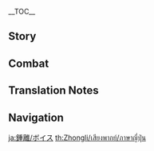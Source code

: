 {{CharacterTabs}}
{{LanguageTabs}}
__TOC__
==Story==
{{VO/Story
|character           = Zhongli
|language            = ja
|name                = 鍾離

<!-- Hello -->
|vo_01_01_title      = 初めまして…
|vo_01_01_subtitle   = Hello
|vo_01_01_file       = VO_{language}{character} Hello.ogg
|vo_01_01_tx         = 新しい「契約」か？…分かった、休暇中だが、付き合ってもいいぞ。契約書はどの名にすればいい？名はたくさんあるのだが、今は…「鍾離」と名乗っている。お前はどうだ？旅人。お前はどの名で契約する？
|vo_01_01_rm         = Atarashii "keiyaku" ka? ...Wakatta, kyuuka-chuu da ga, tsukiatte mo ii zo. Keiyaku-sho wa dono na ni sureba ii? Na wa takusan aru no da ga, ima wa... "Shouri" to nanotteiru. Omae wa dou da? Tabibito. Omae wa dono na de keiyaku suru?

<!-- Chats -->
|vo_02_01_title      = 世間話・旅
|vo_02_01_subtitle   = Chat: Journeys
|vo_02_01_file       = VO_{language}{character} Chat - Journeys.ogg
|vo_02_01_tx         = 旅はいつか終わりを迎える、慌てる必要はない。
|vo_02_01_rm         = Tabi wa itsuka owari wo mukaeru, awateru hitsuyou wa nai.
|vo_02_02_title      = 世間話・遊覧
|vo_02_02_subtitle   = Chat: Tours
|vo_02_02_file       = VO_{language}{character} Chat - Tours.ogg
|vo_02_02_tx         = 次はどこに行くんだ？璃月の名所を巡りたいなら、いい案がいくつかあるぞ。
|vo_02_02_rm         = Tsugi wa doko ni iku nda? Riiywe no meisho wo meguritai nara, ii an ga ikutsuka aru zo.
|vo_02_03_title      = 世間話・璃月
|vo_02_03_subtitle   = Chat: Liyue
|vo_02_03_file       = VO_{language}{character} Chat - Liyue.ogg
|vo_02_03_tx         = 「流通」のために作られた船は港に止まる、だから璃月はあらゆる富が「沈着」する場所だ。
|vo_02_03_rm         = "Ryuutsuu" no tame ni tsukurareta fune wa minato ni tomaru, da kara Riiywe wa arayuru tomi ga "chinchaku" suru basho da.
|vo_02_04_title      = 世間話・過去を懐かしむ
|vo_02_04_subtitle   = Chat: Reminiscing
|vo_02_04_file       = VO_{language}{character} Chat - Reminiscing.ogg
|vo_02_04_tx         = 花を買い、酒を持ち、船の上から璃月の景色を堪能しようとしたが、共に過ごした旧友はもう居ない。<br>あの古き友との再会は、いつ叶うだろうか？
|vo_02_04_rm         = Hana wo kai, sake wo mochi, fune no ue kara Riiywe no keshiki wo tannou shiyou to shita ga, tomo ni sugoshita kyuuyuu wa mou inai.<br>Ano furuki tomo to no saikai wa, itsu kanau darou ka?
|vo_02_04_actualtx   = 花と酒を手に景色を堪能しようとしたが、あの頃とはもう違う。旧友とまた…<ref group="TN •">The voice-over "Chat: Reminiscing" was updated in Version 1.6, however Profile/Voice-Over still uses the audio from Version 1.3 despite the text being updated.</ref>
|vo_02_04_actualrm   = Hana to sake wo te ni keshiki wo tannou shiyou to shita ga, ano koro to wa mou chigau. Kyuuyuu to mata...
|vo_02_04_actualtl   = With flowers and a glass of wine in my hands, I tried to enjoy the scenery, but bygone days will never return. My old friends, if only we could meet again...<ref group="TN •" name="liu-guo">This line is based on {{lang|''Tangduoling: Leaves of the Reed Overspread the River Islet''|zh=《唐多令·芦叶满汀洲》|zh_rm=Tángduōlìng: Lúyè Mǎn Tīngzhōu}}, a ''Tangduoling''-style poem composed by the Chinese poet Liu Guo (1154—1206).</ref>

<!-- Weather -->
|vo_03_01_title      = 雨上がり…
|vo_03_01_subtitle   = After the Rain
|vo_03_01_file       = VO_{language}{character} After the Rain.ogg
|vo_03_01_tx         = 「琉璃袋」という植物は湿っぽい環境を好むため、雨上がりに摘むのがおすすめだ。見かけたら、適切な時に摘むといい。
|vo_03_01_rm         = "Ruri-bukuro" to iu shokubutsu wa shimeppoi kankyou wo konomu tame, ame-agari ni tsumu no ga osusume da. Mikaketara, tekisetsu-na toki ni tsumu to ii.
|vo_03_02_title      = 雪の日…
|vo_03_02_subtitle   = When It Snows
|vo_03_02_file       = VO_{language}{character} When It Snows.ogg
|vo_03_02_tx         = 雪が止むまで場所を移動しよう。俺は問題ないが、お前が風邪を引くかもしれない。
|vo_03_02_rm         = Yuki ga yamu made basho wo idou shiyou. Ore wa mondai nai ga, omae ga kaze wo hiku kamoshirenai.
|vo_03_03_title      = 暴風の日…
|vo_03_03_subtitle   = When the Wind Is Blowing
|vo_03_03_file       = VO_{language}{character} When the Wind Is Blowing.ogg
|vo_03_03_tx         = 休暇に向いていない天気だ。芝居でも見に行くか。
|vo_03_03_rm         = Kyuuka ni muiteinai tenki da. Shibai de mo mi ni iku ka.

<!-- Greetings -->
|vo_04_01_title      = おはよう…
|vo_04_01_subtitle   = Good Morning
|vo_04_01_file       = VO_{language}{character} Good Morning.ogg
|vo_04_01_tx         = 今日も好景気になることを願っている。
|vo_04_01_rm         = Kyou mo koukeiki ni naru koto wo negatteiru.
|vo_04_02_title      = こんにちは…
|vo_04_02_subtitle   = Good Afternoon
|vo_04_02_file       = VO_{language}{character} Good Afternoon.ogg
|vo_04_02_tx         = 元気になるもの？チ虎岩にあるいい店を知っているが…
|vo_04_02_rm         = Genki ni naru mono? Chiko-gan ni aru ii mise wo shitteiru ga...
|vo_04_03_title      = こんばんは…
|vo_04_03_subtitle   = Good Evening
|vo_04_03_file       = VO_{language}{character} Good Evening.ogg
|vo_04_03_tx         = もう雲殿の芝居に間に合わないが、夜の璃月はまだまだいいところがたくさんあるぞ。
|vo_04_03_rm         = Mou Un-dono no shibai ni ma ni awanai ga, yoru no Riiywe wa mada-mada ii tokoro ga takusan aru zo.
|vo_04_04_title      = おやすみ…
|vo_04_04_subtitle   = Good Night
|vo_04_04_file       = VO_{language}{character} Good Night.ogg
|vo_04_04_tx         = 市場が終わり、賑やかな港も眠りについた。お前も休むといい。
|vo_04_04_rm         = Ichiba ga owari, nigiyaka-na minato mo nemuri ni tsuita. Omae mo yasumu to ii.

<!-- About -->
|vo_05_01_title      = {name}自身について…
|vo_05_01_subtitle   = About {character}
|vo_05_01_quest      = A New Star Approaches
|vo_05_01_file       = VO_{language}{character} About {character}.ogg
|vo_05_01_tx         = 規則がなければ、円を成すことはできない。常人でも仙人でも、それぞれの役割を果たすことで、璃月の平和が保たれる。
|vo_05_01_rm         = Kisoku ga nakereba, en wo nasu koto wa dekinai. Joujin de mo sennin de mo, sorezore no yakuwari wo hatasu koto de, Riiywe no heiwa ga tamotareru.

<!-- About Us -->
|vo_06_01_title      = 黄金について…
|vo_06_01_subtitle   = About Us: Gold
|vo_06_01_file       = VO_{language}{character} About Us - Gold.ogg
|vo_06_01_tx         = 黄金は璃月の富、璃月の心臓を動かす血だ。お前に黄金のように輝く心があるかどうか、見極めさせてもらうぞ。
|vo_06_01_rm         = Ougon wa Riiywe no tomi, Riiywe no shinzou wo ugokasu chi da. Omae ni ougon no you ni kagayaku kokoro ga aru ka dou ka, mikiwamesasete morau zo.
|vo_06_02_title      = 契約について…
|vo_06_02_subtitle   = About Us: Contracts
|vo_06_02_friendship = 6
|vo_06_02_quest      = A New Star Approaches
|vo_06_02_file       = VO_{language}{character} About Us - Contracts.ogg
|vo_06_02_tx         = 俺達には「契約」がある&mdash;&mdash;だから契約内のことは、何でも相談していいぞ。
|vo_06_02_rm         = Ore-tachi ni wa "keiyaku" ga aru {{lmdash}} Da kara keiyakunai no koto wa, nan de mo soudan shite ii zo.
|vo_06_03_title      = 公平について…
|vo_06_03_subtitle   = About Us: Fairness
|vo_06_03_friendship = 6
|vo_06_03_file       = VO_{language}{character} About Us - Fairness.ogg
|vo_06_03_tx         = 「契約」外のことでも俺に相談していいぞ。この土地で長く生きてきたから、大体のことは知っている。とはいえ、お前にやってもらいたいこともある。そうしないと「公平」じゃないからな。
|vo_06_03_rm         = "Keiyaku" gai no koto de mo ore ni soudan shite ii zo. Kono tochi de nagaku ikite kita kara, daitai no koto wa shitte iru. To wa ie, omae ni yatte moraitai koto mo aru. Sou shinai to "kouhei" ja nai kara na.
|vo_06_04_title      = 困惑について…
|vo_06_04_subtitle   = About Us: Confusion
|vo_06_04_friendship = 6
|vo_06_04_file       = VO_{language}{character} About Us - Confusion.ogg
|vo_06_04_tx         = 「契約」は「友情」の深さを測ることができない。では、何を使えば俺たちの友情の重さを測ることができるのだろう？「友」よ、お前は答えを知っているか？
|vo_06_04_rm         = "Keiyaku" wa "yuujou" no fukasa wo hakaru koto ga dekinai. De wa, nani wo tsukaeba ore-tachi no yuujou no omosa wo hakaru koto ga dekiru no darou? "Tomo" yo, omae wa kotae wo shitte iru ka?

<!-- Miscellany I -->
|vo_07_01_title      = 「神の目」について…
|vo_07_01_subtitle   = About the [[Vision]]
|vo_07_01_friendship = 4
|vo_07_01_file       = VO_{language}{character} About the Vision.ogg
|vo_07_01_tx         = 「神の目」…それも一つの「契約」だ。あらゆる力を知るには代価が必要だ。千の権力には千の責任が伴う。
|vo_07_01_rm         = "Kami no Me"... Sore mo hitotsu no "keiyaku" da. Arayuru chikara wo shiru ni wa daika ga hitsuyou da. Sen no kenryoku ni wa sen no sekinin ga tomonau.
|vo_07_02_title      = シェアしたいこと…
|vo_07_02_subtitle   = Something to Share
|vo_07_02_file       = VO_{language}{character} Something to Share.ogg
|vo_07_02_tx         = 「取引」の決まりは「契約」、その規準は「公平」。それは「契約」を作って、守る者が忘れてはならないことだ。公平が失われたら、契約は嘘の証拠となる。
|vo_07_02_rm         = "Torihiki" no kimari wa "keiyaku", sono kijun wa "kouhei". Sore wa "keiyaku" wo tsukutte, mamoru mono ga wasurete wa naranai koto da. Kouhei ga ushinawaretara, keiyaku wa uso no shouko to naru.
|vo_07_03_title      = 興味のあること…
|vo_07_03_subtitle   = Interesting Things
|vo_07_03_file       = VO_{language}{character} Interesting Things.ogg
|vo_07_03_tx         = 「絶雲の間」に行く機会があったら、「清心」を一束取ってきてくれ。一束でいいんだ。旅費は…ああっ、忘れるところだった。「契約」の有効期間中の旅費はお前が持ってくれ。では、頼んだぞ。
|vo_07_03_rm         = "Zetsu'un no Ma" ni iku kikai ga attara, "seishin" wo issoku totte kite kure. Issoku de ii nda. Ryohi wa... Aa', wasureru tokoro datta. "Keiyaku" no yuukou kikanchuu no ryohi wa omae ga motte kure. De wa, tanonda zo.

<!-- About Others -->
|vo_08_01_title      = 魈について…
|vo_08_01_subtitle   = About [[Xiao]]
|vo_08_01_friendship = 4
|vo_08_01_file       = VO_{language}{character} About Xiao.ogg
|vo_08_01_tx         = 帰離原の少年仙人と言ったか？…あぁ、彼は今日に至ってもその責務を果たしている…この「連理鎮心散」を、俺の代わりに渡してきてくれないか。そうだ、パイモンが食わないように注意するんだ。この薬は…常人が耐えられるものではない。
|vo_08_01_rm         = Kiri-hara no shounen sennin to itta ka? ...Aa, kare wa konnichi ni itatte mo sono sekimu wo hatashite iru... Kono "Renri-chishinsan" wo, ore no kawari ni watashite kite kurenai ka. Sou da, Paimon ga kuwanai you ni chuui suru nda. Kono kusuri wa... Joujin ga taerareru mono de wa nai.

|vo_08_02_title      = ウェンティについて…
|vo_08_02_subtitle   = About [[Venti]]
|vo_08_02_friendship = 4
|vo_08_02_file       = VO_{language}{character} About Venti.ogg
|vo_08_02_tx         = っ…。あの詩人が来ただろう、あの風流の分からない呑兵衛詩人が！お前…むっ、ヤツに変な飲み物を飲まされて、うっとりしているのか…少し待て、眠気覚ましの茶を淹れよう。6時間あればできるんだ、少し待ってくれ…
|vo_08_02_rm         = '.... Ano shijin ga kita darou, ano fuuryou no wakaranai nonbee shijin ga! Omae... Mu', yatsu ni hen-na nomimono wo nomisarete, uttori shite iru no ka... Sukoshi mate, nemukezamashi no cha wo ireyou. Roku jikan areba dekiru nda, sukoshi matte kure...

|vo_08_03_title      = 凝光について…
|vo_08_03_subtitle   = About [[Ningguang]]
|vo_08_03_friendship = 4
|vo_08_03_file       = VO_{language}{character} About Ningguang.ogg
|vo_08_03_tx         = 多忙を極めていても、彼女は奮迅の心を持っている。あの頃、彼女が裸足で瑶光の浜から南埠頭まで歩きながら商いをしていた姿を思い出す。時間は人にとって残酷なものだな…
|vo_08_03_rm         = Tabou wo kiwamete ite mo, kanojo wa funjin no kokoro wo motte iru. Ano koro, kanojo ga hadashi de youkou no hama kara Minamifutou made aruki nagara akinai wo shite ita sugata wo omoidasu. Jikan wa hito ni totte zankoku-na mono da na...

|vo_08_04_title      = 胡桃について…
|vo_08_04_subtitle   = About [[Hu Tao]]
|vo_08_04_friendship = 4
|vo_08_04_file       = VO_{language}{character} About Hu Tao.ogg
|vo_08_04_tx         = 今の堂主？コホン、あの子は苦手だ。
|vo_08_04_rm         = Ima no doushu? Kohon, ano ko wa nigate da.

|vo_08_05_title      = タルタリヤについて・落ち着き
|vo_08_05_subtitle   = About [[Tartaglia]]: Composed
|vo_08_05_friendship = 4
|vo_08_05_file       = VO_{language}{character} About Tartaglia - Composed.ogg
|vo_08_05_tx         = あのスネージナヤの武人はまだ璃月にいるのか？ハハッ、構わない、彼がお前にちょっかいをかけてきたら、その時は俺を呼ぶといい。
|vo_08_05_rm         = Ano Suneejinaya no bujin wa mada Riiywe ni iru no ka? Haha', kamawanai, kare ga omae ni chokkai wo kakete kitara, sono toki wa ore wo yobu to ii.

|vo_08_06_title      = タルタリヤについて・お酒を飲む時
|vo_08_06_subtitle   = About Tartaglia: Drinks
|vo_08_06_friendship = 4
|vo_08_06_quest      = A New Star Approaches
|vo_08_06_file       = VO_{language}{character} About Tartaglia - Drinks.ogg
|vo_08_06_tx         = 近頃、「公子」のファデュイでの評価がまた下がったらしい。しかし、悪評を一掃するためであれば、彼は積極的に動くだろう。ふむ…そう考えると、今度彼との宴席でまた面白い話が聞けそうだ。旅人、お前も一緒に来るか？
|vo_08_06_rm         = Chikagoro, "Koushi" no Fadyui de no hyouka ga mata sagatta rashii. Shikashi, akuhyou wo issou suru tame de areba, kare wa sekkyokuteki ni ugoku darou. Fumu... Sou kangaeru to, kondo kare to no enseki de mata omoshiroi hanashi ga kikesou da. Tabibito, omae mo issho ni kuru ka?

|vo_08_07_title      = 甘雨について…
|vo_08_07_subtitle   = About [[Ganyu]]
|vo_08_07_friendship = 4
|vo_08_07_quest      = A New Star Approaches
|vo_08_07_file       = VO_{language}{character} About Ganyu.ogg
|vo_08_07_tx         = 璃月の繁栄は「岩王帝君」のお告げのおかげだけではなく、「契約」に応えた無数の岩神の民のおかげだ。その中で、最も長く職務についたのが甘雨だ。彼女の過去に関しては…ハハッ、彼女の気を悪くしたくないからな、彼女本人に聞いてくれ。
|vo_08_07_rm         = Riiywe no han'ei wa "Gan'ou Teikun" no otsuge no okage dake de wa naku, "keiyaku" ni kotaeta musuu no Ganshin no tami no okage da. Sono naka de, motto mo nagaku shokumu ni tsuita no ga Kan'u da. Kanojo no kako ni kanshite wa... Haha', kanojo no ki wo waruku shitakunai kara na, kanojo honnin ni kiite kure.

|vo_08_08_title      = 刻晴について…
|vo_08_08_subtitle   = About [[Keqing]]
|vo_08_08_friendship = 4
|vo_08_08_quest      = A New Star Approaches
|vo_08_08_file       = VO_{language}{character} About Keqing.ogg
|vo_08_08_tx         = 彼女は当代七星の中で最も神を敬わない人だが、俺は結構気に入っている。「自分が正しいと思うなら、声を大きく、動揺せずに行動する」&mdash;&mdash;こういう人間が璃月に現れたから、俺は引退を考えたんだ。
|vo_08_08_rm         = Kanojo wa toudai Shichisei no naka de motto mo kami wo uyamawanai hito da ga, ore wa kekkou ki ni itte iru. "Jibun ga tadashii to omou nara, koe wo ookiku, douyou sezu ni koudou suru"{{lmdash}} Kou iu ningen ga Riiywe ni arawareta kara, ore wa intai wo kangaeta nda.

|vo_08_09_title      = 煙緋について…
|vo_08_09_subtitle   = About [[Yanfei]]
|vo_08_09_friendship = 4
|vo_08_09_quest      = A New Star Approaches
|vo_08_09_file       = VO_{language}{character} About Yanfei.ogg
|vo_08_09_tx         = 彼女は俺と「契約」をしていないが、自らの方法で璃月の規律を守り、偏った思想を正している…いつの日か、彼女の父親が戻ってきて、彼女の成長を目にしたら、ほっとするだろう。
|vo_08_09_rm         = Kanojo wa ore to "keiyaku" wo shite inai ga, mizukara no houhou de Riiywe no kiritsu wo mamori, katayotta shisou wo tadashite iru... Itsu no hi ka, kanojo no chichioya ga modotte kite, kanojo no seichou wo me ni shitara, hotto suru darou.

|vo_08_10_title      = バアルについて…
|vo_08_10_subtitle   = About [[Raiden Shogun|Baal]]
|vo_08_10_friendship = 4
|vo_08_10_file       = VO_{language}{character} About Baal.ogg
|vo_08_10_tx         = すべての意志は時によって磨かれる。彼女は信念のためならば、自らのすべてを捧げることさえ厭わない。だからこそ、ここまで歩んでこられたのかもしれない…機会があれば、俺も彼女がすべてを費やした「永遠」を見てみたいものだ。
|vo_08_10_rm         = Subete no ishi wa toki ni yotte migakareru. Kanojo wa shinnen no tame naraba, mizukara no subete wo sasageru koto sae itowanai. Da kara koso, koko made ayunde korareta no ka mo shirenai... Kikai ga areba, ore mo kanojo ga subete wo tsuiyashita "eien" wo mite mitai mono da.

|vo_08_11_title      = ブエルについて…
|vo_08_11_subtitle   = About [[Buer]]
|vo_08_11_friendship = 4
|vo_08_11_quest      = Akasha Pulses, the Kalpa Flame Rises
|vo_08_11_file       = VO_{language}{character} About Buer.ogg
|vo_08_11_tx         = 知恵の神ブエル、スメール全体を統治しているだけでなく、世界樹を守る責務も担っている。卓越した英知がなければ、それらを司るのは難しいだろう。世界樹を救ったことについては、テイワットにおけるすべての生き物が彼女に礼を言うべきだ。
|vo_08_11_rm         = Chie no Kami Bueru, Sumeeru zentai wo touji shite iru dake de naku, Sekai-ju wo mamoru sekimu wo ninatte iru. Takuetsu shita eichi ga nakereba, sorera wo tsukasaru no wa muzukashii darou. Sekai-ju wo sukutta koto ni tsuite wa, Teiwatto ni okeru subete no ikimono ga kanojo ni rei wo iu beki da.

|vo_08_12_title      = フリーナについて…
|vo_08_12_subtitle   = About [[Furina]]
|vo_08_12_quest      = Masquerade of the Guilty
|vo_08_12_friendship = 4
|vo_08_12_file       = VO_{language}{character} About Furina.ogg
|vo_08_12_tx         = 国を救う契約を「自己」と締結し、それを五百年に渡り厳守することで天理を欺いた…「正義」によってなされるすべてを、俺は尊重する。たとえ神性の部分がすでに消え去り、神座さえなくなったとしても、フォンテーヌすべての歴史において、フリーナは正義の神として認められるに値する存在だ。
|vo_08_12_rm         = Kuni wo sukuu keiyaku wo "jiko" to teiketsu shi, sore wo gohyakunen ni watari genshu suru koto de tenri wo azamuita... "Seigi" ni yotte nasareru subete wo, ore wa sonchou suru. Tatoe shinsei no bubun ga sudeni kiesari, kamukura sae nakunatta to shite mo, Fonteenu subete no rekishi ni oite, Furiina wa seigi no kami to shite mitomerareru ni ataisuru sonzai da.

|vo_08_13_title      = 閑雲について…
|vo_08_13_subtitle   = About [[Xianyun]]
|vo_08_13_quest      = A Thousand Moonlit Miles
|vo_08_13_friendship = 4
|vo_08_13_file       = VO_{language}{character} About Xianyun.ogg
|vo_08_13_tx         = 「閑雲」についての逸話なら、何人もの商人から聞いたことがある。一見驕傲で無口に見えるが、ひとたび話せば、その真っ直ぐな性格と方正さから、友好を結びよき友として交流するに値する人物であることに気がつくのだそうだ。それを聞いて、俺も実に喜ばしく思った。ところで、彼女に対する評価のうちの一つ、「気前がよい」という言葉については…ふむ、俺もよく言われるのだが…
|vo_08_13_rm         = "Kan'un" ni tsuite no itsuwa nara, nannin mo no shounin kara kiita koto ga aru. Ikken kyougou de mukuchi ni mieru ga, hitotabi hanaseba, sono massugu na seikaku to housei-sa kara, yuukou wo musubi yoki tomo to shite kouryuu suru ni ataisuru jinbutsu de aru koto ni ki ga tsuku no da sou da. Sore wo kiite, ore mo jitsu ni yorokobashiku omotta. Tokoro de, kanojo ni taisuru hyouka no uchi no hitotsu, "kimae ga yoi" to iu kotoba ni tsuite ha... fumu, ore mo yoku iwareru no da ga...

|vo_08_14_title      = ハボリムについて…
|vo_08_14_subtitle   = About [[Haborym]]
|vo_08_14_quest      = Incandescent Ode of Resurrection
|vo_08_14_friendship = 4
|vo_08_14_file       = VO_{language}{character} About Haborym.ogg
|vo_08_14_tx         = ナタの長きにわたる抗争の歴史が詩に綴られ、それに励まされた無数の戦士が戦場へと赴いた。そして、ついにアビスの脅威と理不尽な宿命を戦い抜き、新たな未来を勝ち取った。その戦士らを率いたのは、時間と歴史を武器に昇華させた人類の戦士。元は人間だというのに神に比肩する実力を持つ彼女には、心から感服する。
|vo_08_14_rm         = 

<!-- More About -->
|vo_09_01_title      = {name}を知る・1
|vo_09_01_subtitle   = More About {character}: I
|vo_09_01_file       = VO_{language}{character} More About {character} - 01.ogg
|vo_09_01_tx         = どうした？せっかくの休暇なのに休まずに俺のところに来るとは。俺の話が聞きたいのか？
|vo_09_01_rm         = Doushita? Sekkaku no kyuuka-na no ni yasumazu ni ore no tokoro ni kuru to wa. Ore no hanashi ga kikitai no ka?
|vo_09_02_title      = {name}を知る・2
|vo_09_02_subtitle   = More About {character}: II
|vo_09_02_friendship = 3
|vo_09_02_file       = VO_{language}{character} More About {character} - 02.ogg
|vo_09_02_tx         = 「黒岩場」の起源を聞いたことがあるか？<br>昔、人々は天衡山の鉱脈を採掘しながら、中で工場施設を作っていて、そしてそれが東大陸最大の工場になった。中の道路は四方八方に通じている、大地の深部にある古い遺跡に通じるものもあったが、その全てを記憶している人は今はもういないだろう。
|vo_09_02_rm         = "Kokugan-jou" no kigen wo kiita koto ga aru ka?<br>Mukashi, hitobito wa Tenkou-zan no koumyaku wo saikutsu shi nagara, naka de koujou shisetsu wo tsukutte ite, soshite sore ga higashitairiku saidai no koujou ni natta. Naka no douro wa shihou-happou ni tsuujite iru, daichi no shinbu ni aru furui iseki ni tsuujiru mono mo atta ga, sono subete wo kioku shite iru hito wa ima wa mou inai darou.
|vo_09_03_title      = {name}を知る・3
|vo_09_03_subtitle   = More About {character}: III
|vo_09_03_friendship = 4
|vo_09_03_file       = VO_{language}{character} More About {character} - 03.ogg
|vo_09_03_tx         = 「海灯祭」の起源を聞いたことがあるか？<br>昔、璃月は戦をしていてな、戦地へと赴いた人たちが故郷に帰る方向と自分の初心を見失わないよう、人々が夜に提燈を飛ばしたんだ。今はもうそんなこと誰も覚えていないだろうがな。
|vo_09_03_rm         = "Kaitou-sai" no kigen wo kiita koto ga aru ka?<br>Mukashi, Riiywe wa ikusa wo shite ite na, senchi he to omomuita hito-tachi ga kokyou ni kaeru houkou to jibun no shoshin wo miushiwanai you, hitobito ga yoru ni teitou wo tobashita nda. Ima wa mou sonna koto dare mo oboete inai darou ga na.
|vo_09_04_title      = {name}を知る・4
|vo_09_04_subtitle   = More About {character}: IV
|vo_09_04_friendship = 5
|vo_09_04_quest      = A New Star Approaches
|vo_09_04_file       = VO_{language}{character} More About {character} - 04.ogg
|vo_09_04_tx         = 「契約の神」について聞いたことがあるか？<br>彼は記憶力がとてもいいんだ。宿敵の名前を、璃月船舶局が設立してから船が出港した全ての日を、彼が忘れたことは一度もない。それほどの記憶力があるからこそ、あらゆる「契約」を覚えられる。<br>しかし、記憶力がいいということはたまに不快になるきっかけにもなる。
|vo_09_04_rm         = "Keiyaku no kami" ni tsuite kiita koto ga aru ka?<br>Kare wa kiokuryoku ga totemo ii nda. Shukuteki no namae wo, Riiywe Senpakukyoku ga setsuritsu shite kara fune ga shukkou shita subete no hi wo, kare ga wasureta koto wa ichido mo nai. Sore hodo no kiokuryoku ga aru kara koso arayuru "keiyaku" wo oboerareru.<br>Shikashi, kiokuryoku ga ii to iu koto wa tama ni fukai ni naru kikkake ni mo naru.
|vo_09_05_title      = {name}を知る・5
|vo_09_05_subtitle   = More About {character}: V
|vo_09_05_friendship = 6
|vo_09_05_quest      = A New Star Approaches
|vo_09_05_file       = VO_{language}{character} More About {character} - 05.ogg
|vo_09_05_tx         = 長く生きすぎた人は記憶の中でのみ、昔の戦友や過去の景色を訪ねられる。<br>それでも、お前との出会いを後悔していない、「友」よ。たとえいつかお前と別れる日が来るとしても、お前は俺の記憶の中で輝き続ける。
|vo_09_05_rm         = Nagaku ikisugita hito wa kioku no naka de no mi, mukashi no sen'yuu ya, kako no keshiki wo tazunerareru.<br>Sore de mo, omae to no deai wo koukai shite inai, "tomo" yo. Tatoe itsuka omae to wakareru hi ga kuru to shite mo, omae wa ore no kioku no naka de kagayaki tsudzukeru.

<!-- Miscellany II -->
|vo_10_01_title      = {name}の趣味…
|vo_10_01_subtitle   = {character}'s Hobbies
|vo_10_01_file       = VO_{language}{character} Hobbies.ogg
|vo_10_01_tx         = 時間がある時、城内を散歩すると気分が落ち着くな。うん…こんな気持ちはいつからだろうな…？
|vo_10_01_rm         = Jikan ga aru toki, jounai wo sanpo suru to kibun ga ochitsuku na. Un... Konna kimochi wa itsu kara darou na...?
|vo_10_02_title      = {name}の悩み…
|vo_10_02_subtitle   = {character}'s Troubles
|vo_10_02_file       = VO_{language}{character} Troubles.ogg
|vo_10_02_tx         = 人々に「契約」を守らせ、ルールに従って行動してもらうのは、「公平」を守ってほしいからだ。しかし、そのことに気付かない人はどうしてもいる。
|vo_10_02_rm         = Hitobito ni "keiyaku" wo mamorase, ruuru ni shitagatte koudou shite morau no wa, "kouhei" wo mamotte hoshii kara da. Shikashi, sono koto ni kidzukanai hito wa doushite mo iru.
|vo_10_03_title      = 好きな食べ物…
|vo_10_03_subtitle   = Favorite Food
|vo_10_03_file       = VO_{language}{character} Favorite Food.ogg
|vo_10_03_tx         = 遠い昔に友と共に飲んだ酒だ。気候が変わったせいか、過去の味はもう再現できそうにない。
|vo_10_03_rm         = Tooi mukashi ni tomo to tomo ni nonda sake da. Kikou ga kawatta sei ka, kako no aji wa mou saigen dekisou ni nai.
|vo_10_04_title      = 嫌いな食べ物…
|vo_10_04_subtitle   = Least Favorite Food
|vo_10_04_file       = VO_{language}{character} Least Favorite Food.ogg
|vo_10_04_tx         = 海産物は嫌いだ。見るだけで、ああいう…何というか、つるつると滑るような感覚と洗っても消えない生臭さを思い出す。原因は…<br>はぁ、話すと長くなる。記憶力が良すぎるからということにしてくれ。
|vo_10_04_rm         = Kaisanbutsu wa kirai da. Miru dake de, aa iu... Nan to iu ka, tsurutsuru to suberu you-na kankaku to aratte mo kienai namagusasa wo omoidasu. Gen'in wa...<br>Haa, hanasu to nagaku naru. Kiokuryoku ga yosugiru kara to iu koto ni shite kure.

<!-- Receiving a Gift -->
|vo_11_01_title      = 贈り物を受け取る・1
|vo_11_01_subtitle   = Receiving a Gift: I
|vo_11_01_file       = VO_{language}{character} Receiving a Gift - 01.ogg
|vo_11_01_tx         = 本格的な調理法で、素材にまでこだわっている。大したものだ。
|vo_11_01_rm         = Honkaku-teki na chourihou de, sozai ni made kodawatteiru. Taishita mono da.
|vo_11_02_title      = 贈り物を受け取る・2
|vo_11_02_subtitle   = Receiving a Gift: II
|vo_11_02_file       = VO_{language}{character} Receiving a Gift - 02.ogg
|vo_11_02_tx         = 料理とは、実に趣のあるもの。それはお前にとっても同じことだろう。
|vo_11_02_rm         = Ryouri to wa, jitsu ni omomuki no aru mono. Sore wa omae ni totte mo onaji koto darou.
|vo_11_03_title      = 贈り物を受け取る・3
|vo_11_03_subtitle   = Receiving a Gift: III
|vo_11_03_file       = VO_{language}{character} Receiving a Gift - 03.ogg
|vo_11_03_tx         = 時間があれば、どこかの庭園でお前に物語を聞かせてやろう。
|vo_11_03_rm         = Jikan ga areba, doko ka no teien de omae ni monogatari wo kikasete yarou.

<!-- Birthday -->
|vo_12_01_title      = 誕生日…
|vo_12_01_subtitle   = Birthday
|vo_12_01_file       = VO_{language}{character} Birthday.ogg
|vo_12_01_tx         = 誕生日おめでとう。これはお前が生まれた日に咲いた「琉璃百合」のドライフラワーだ。<br>昔の璃月の人々は、大地の美しい記憶と祈りのためにこの花が咲くと言っていた。きっと、お前の誕生もそうだと俺は信じている。
|vo_12_01_rm         = Tanjoubi omedetou. Kore wa omae ga umareta hi ni saita "Ruri Yuri" no dorai furawaa da.<br>Mukashi no Riiywe no hitobito, daichi no utsukushii kioku to inori no tame ni kono hana ga saku to itte ita. Kitto, omae no tanjou mo sou da to ore wa shinjite iru.

<!-- Feelings About Ascension -->
|vo_13_01_title      = 突破した感想・起
|vo_13_01_subtitle   = Feelings About Ascension: Intro
|vo_13_01_ascension  = 1
|vo_13_01_file       = VO_{language}{character} Feelings About Ascension - 01.ogg
|vo_13_01_tx         = 力が戻ってきたようだ。多くはないが、役に立つ。
|vo_13_01_rm         = Chikara ga modotte kita you da. Ooku wa nai ga, yaku ni tatsu.
|vo_13_02_title      = 突破した感想・承
|vo_13_02_subtitle   = Feelings About Ascension: Building Up
|vo_13_02_ascension  = 2
|vo_13_02_file       = VO_{language}{character} Feelings About Ascension - 02.ogg
|vo_13_02_tx         = 力が増した分、体への負担も増えた…大丈夫だ、俺の体は普通の人とは違う、心配いらない。
|vo_13_02_rm         = Chikara ga mashita bun, karada he no futan mo fueta... daijoubu da, ore no karada wa futsuu no hito to wa chigau, shinpai iranai.
|vo_13_03_title      = 突破した感想・転
|vo_13_03_subtitle   = Feelings About Ascension: Climax
|vo_13_03_ascension  = 4
|vo_13_03_file       = VO_{language}{character} Feelings About Ascension - 03.ogg
|vo_13_03_tx         = なるほど、「神の目」を使って元素の力を操ることは常人にとって単なる偉業ではないんだな。ふん…あの時の彼らは、こんな覚悟を持って俺の傍にいたのか…
|vo_13_03_rm         = Naruhodo, "Kami no Me" wo tsukatte genso no chikara wo ayatsuru koto wa joujin ni totte tannaru igyou de wa nai nda na. Fun... ano toki no karera wa, konna kakugo wo motte ore no soba ni ita no ka...
|vo_13_04_title      = 突破した感想・結
|vo_13_04_subtitle   = Feelings About Ascension: Conclusion
|vo_13_04_ascension  = 6
|vo_13_04_file       = VO_{language}{character} Feelings About Ascension - 04.ogg
|vo_13_04_tx         = 「神の心」を手放した後、こんな景色が見れると思っていなかった&mdash;&mdash;「友」よ、感謝するぞ…そうだ、ここに新しい「契約」があるが、一緒に確認しないか？
|vo_13_04_rm         = "Kami no Kokoro" wo tebanashita ato, konna keshiki ga mireru to omotte inakatta{{lmdash}} "Tomo" yo, kansha suru zo... sou da, koko ni atarashii "keiyaku" ga aru ga, issho ni kakunin shinai ka?
}}

==Combat==
{{Combat VO
|character           = Zhongli
|language            = ja

<!-- Elemental Skill -->

|skill_1_tx          = 壁立千仞。
|skill_1_rm          = Hekiritsu-senjin.

|skill_2_tx          = 震天動地。
|skill_2_rm          = Shinten-douchi.

|skill_3_tx          = 揺らぐことなし。
|skill_3_rm          = Yuragu koto nashi.

|skill_4_tx          = (Hold) 岩山破蓄。
|skill_4_rm          = Ganzan-hachiku.

|skill_5_tx          = (Hold) 堅如磐石。
|skill_5_rm          = Kennyo-banjaku.

|skill_6_tx          = (Hold) 難攻不落。
|skill_6_rm          = Nankou-furaku.

<!-- Elemental Burst -->

|burst_1_tx          = 天理長駆。
|burst_1_rm          = Tenri-chouku.

|burst_2_tx          = 天道、ここにあり。
|burst_2_rm          = Tendou, koko ni ari.

|burst_3_tx          = 天動万象。
|burst_3_rm          = Tendou-banshou.

<!-- Sprint Start -->

|sprint-s_1_file     = Sprint Start 03
|sprint-s_1_rm       = 
|sprint-s_1_actual_tx= いざ！
|sprint-s_1_actual_rm= Iza!

|sprint-s_2_file     = Sprint Start 01,Sprint Start 02

<!-- Sprint End -->

<!-- Deploying Wind Glider -->

|glider_1_file       = Deploying Wind Glider 01,Deploying Wind Glider 02,Deploying Wind Glider 03

<!-- Disengaging Wind Glider -->

<!-- Opening Treasure Chest -->

|chest_1_tx          = いにしえの宝物、実に貴重だ…
|chest_1_rm          = Inishie no houmotsu, jitsu ni kichou da...

|chest_2_tx          = 偶然の出会いには、おもむきがある。
|chest_2_rm          = Guuzen no deai ni wa, omomuki ga aru.

|chest_3_tx          = 来た甲斐があった。
|chest_3_rm          = Kita kai ga atta.

<!-- Low HP -->
|low-hp_1_tx         = その実力、認めてやらなくもない。
|low-hp_1_rm         = Sono jitsuryoku, mitome te yaranaku mo nai.

|low-hp_2_tx         = ははっ、面白い。
|low-hp_2_rm         = Haha', omoshiroi.

|low-hp_3_tx         = 危機に陥った時の対応は得意ではない。
|low-hp_3_rm         = Kiki ni ochi'itta toki no taiou wa tokui de wa nai.

<!-- Ally at Low HP -->
|ally-low-hp_1_tx    = 迂闊に攻めるな。
|ally-low-hp_1_rm    = Ukatsu ni semeru na.
|ally-low-hp_2_tx    = 下がれ、ここは俺に任せるんだ。
|ally-low-hp_2_rm    = Sagare, koko wa ore ni makaseru nda.

<!-- Fallen -->

|fallen_1_tx         = ああ、少し疲れた…
|fallen_1_rm         = Aa, sukoshi tsukareta...

|fallen_2_tx         = 見苦しいところを見せたな。
|fallen_2_rm         = Migurushii tokoro wo miseta na.

|fallen_3_tx         = 磐石も…いつか土に還る…
|fallen_3_rm         = Banjaku mo... itsuka tsuchi ni kaeru...

<!-- Light Hit Taken -->

|hit-l_1_file        = Light Hit Taken 01,Light Hit Taken 02,Light Hit Taken 03,Light Hit Taken 04,Light Hit Taken 05,Light Hit Taken 06

<!-- Heavy Hit Taken -->

|hit-h_1_tx          = 油断したか。
|hit-h_1_rm          = Yuudan shita ka.

|hit-h_2_tx          = 恐るるに足らず。
|hit-h_2_rm          = Osoruru ni tarazu.

|hit-h_3_file        = Heavy Hit Taken 03,Heavy Hit Taken 04,Heavy Hit Taken 05,Heavy Hit Taken 06

<!-- Joining Party -->

|join_1_tx           = いいだろう。
|join_1_rm           = Ii darou.

|join_2_tx           = 気晴らしになるな。
|join_2_rm           = Kibarashi ni naru na.

|join_3_tx           = 何をすればいい…
|join_3_rm           = Nani wo sureba ii...

<!-- Character Idles -->

|idle_1_file         = Standby 02
|idle_1_actual_tx    = 花と酒を手に景色を堪能しようとしたが、あの頃とはもう違う。旧友とまた…
|idle_1_actual_rm    = Hana to sake wo te ni keshiki wo tannou shiyou to shita ga, ano koro to wa mou chigau. Kyuuyuu to mata...

<!-- Light Attack -->
|atk-l_1_file        = Light Attack 01,Light Attack 02,Light Attack 03,Light Attack 04,Light Attack 05,Light Attack 06,Light Attack 07

<!-- Mid Attack -->
|atk-m_1_file        = Mid Attack 01,Mid Attack 02
|atk-m_3_tx          = 隙あり!
|atk-m_3_rm          = Suki ari!

<!-- Heavy Attack -->
|atk-h_1_file        = Heavy Attack 01,Heavy Attack 02,Heavy Attack 03

<!-- Climbing -->
|climb_1_file        = Climbing 01,Climbing 02,Climbing 03,Climbing 04,Climbing 05

<!-- Climbing Breath -->

<!-- Jumping -->
|jump_1_file         = Jumping 01,Jumping 02,Jumping 03,Jumping 04,Jumping 05
}}

==Translation Notes==
{{Reflist|group=TN •}}

==Navigation==
{{Character Navbox|VO-JA}}

[[ja:鍾離/ボイス]]
[[th:Zhongli/เสียงพากย์/ภาษาญี่ปุ่น]]